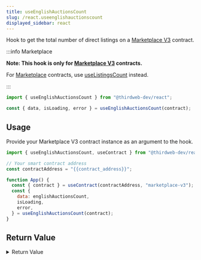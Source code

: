 ```yaml
---
title: useEnglishAuctionsCount
slug: /react.useenglishauctionscount
displayed_sidebar: react
---
```



Hook to get the total number of direct listings on a [Marketplace V3](https://thirdweb.com/thirdweb.eth/MarketplaceV3) contract.

:::info Marketplace

**Note: This hook is only for [Marketplace V3](https://thirdweb.com/thirdweb.eth/MarketplaceV3) contracts.**

For [Marketplace](https://thirdweb.com/thirdweb.eth/Marketplace)
contracts, use [useListingsCount](/react/react.uselistingscount) instead.

:::

```jsx
import { useEnglishAuctionsCount } from "@thirdweb-dev/react";

const { data, isLoading, error } = useEnglishAuctionsCount(contract);
```

## Usage

Provide your Marketplace V3 contract instance as an argument to the hook.

```jsx
import { useEnglishAuctionsCount, useContract } from "@thirdweb-dev/react";

// Your smart contract address
const contractAddress = "{{contract_address}}";

function App() {
  const { contract } = useContract(contractAddress, "marketplace-v3");
  const {
    data: englishAuctionsCount,
    isLoading,
    error,
  } = useEnglishAuctionsCount(contract);
}
```

## Return Value

<details>
  <summary>Return Value</summary>
  <div>

The hook's `data` property, once loaded, is a `BigNumber` representing the number of direct listings on the Marketplace V3 contract.

```ts
BigNumber;
```

</div>
</details>
